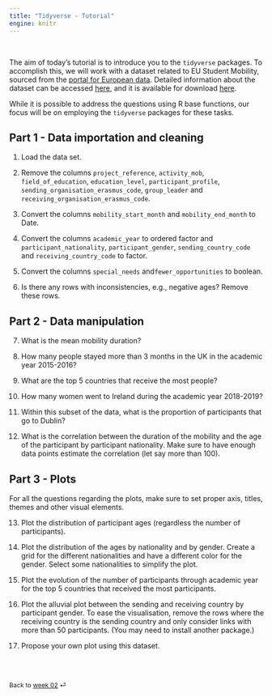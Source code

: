 ```yaml
---
title: "Tidyverse - Tutorial"
engine: knitr
---
```


<br>

The aim of today's tutorial is to introduce you to the `tidyverse` packages. To accomplish this, we will work with a dataset related to EU Student Mobility, sourced from the [portal for European data](https://data.europa.eu/data/datasets?locale=en&catalog=eac&query=erasmus&page=1&sort=issued%2Bdesc,%20relevance%2Bdesc,%20title.en%2Basc). Detailed information about the dataset can be accessed [here](https://github.com/rfordatascience/tidytuesday/blob/master/data/2022/2022-03-08/readme.md), and it is available for download [here](/labs/ressources/erasmus.csv).

While it is possible to address the questions using R base functions, our focus will be on employing the `tidyverse` packages for these tasks.

## Part 1 - Data importation and cleaning

1. Load the data set.

2. Remove the columns `project_reference`, `activity_mob`, `field_of_education`, `education_level`, `participant_profile`, `sending_organisation_erasmus_code`, `group_leader` and `receiving_organisation_erasmus_code`.

3. Convert the columns `mobility_start_month` and `mobility_end_month` to Date.
 
4. Convert the columns `academic_year` to ordered factor and `participant_nationality`, `participant_gender`, `sending_country_code` and `receiving_country_code` to factor.

5. Convert the columns `special_needs` and`fewer_opportunities` to boolean.

6. Is there any rows with inconsistencies, e.g., negative ages? Remove these rows.


## Part 2 - Data manipulation

7. What is the mean mobility duration?

8. How many people stayed more than 3 months in the UK in the academic year 2015-2016?

9. What are the top 5 countries that receive the most people?

10. How many women went to Ireland during the academic year 2018-2019?

11. Within this subset of the data, what is the proportion of participants that go to Dublin?

12. What is the correlation between the duration of the mobility and the age of the participant by participant nationality. Make sure to have enough data points estimate the correlation (let say more than 100).


## Part 3 - Plots

For all the questions regarding the plots, make sure to set proper axis, titles, themes and other visual elements.

13. Plot the distribution of participant ages (regardless the number of participants).

14. Plot the distribution of the ages by nationality and by gender. Create a grid for the different nationalities and have a different color for the gender. Select some nationalities to simplify the plot.

15. Plot the evolution of the number of participants through academic year for the top 5 countries that received the most participants.

16. Plot the alluvial plot between the sending and receiving country by participant gender. To ease the visualisation, remove the rows where the receiving country is the sending country and only consider links with more than 50 participants. (You may need to install another package.)

17. Propose your own plot using this dataset.

<br><br>

::: {style="font-size: 0.875em;"}
Back to [week 02](/weeks/week-2.qmd) ⏎
:::